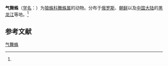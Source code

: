 {{Speciesbox
| name = 气舞蛛
| status = 
| status_system = 
| image = 
| genus = Alopecosa
| species = auripilosa
| authority = (Schenkel, 1953)<ref name='id13754'>{{cite web| url =http://www.bioinfo.cn/db05/BjdwSpecies.php?action=view&id=13754| title =气舞蛛| work =《中国动物物种编目数据库》| publisher =中国科学院微生物研究所| author =中国科学院动物研究所| accessdate =2009-04-28| deadurl =yes| archiveurl =https://web.archive.org/web/20160305010010/http://www.bioinfo.cn/db05/BjdwSpecies.php?action=view&id=13754| archivedate =2016-03-05}}</ref>
}}

'''气舞蛛'''（[[学名|学名]]：{{lang|la|''Alopecosa auripilosa''}}）为[[狼蛛科|狼蛛科]][[舞蛛属|舞蛛属]]的动物。分布于[[俄罗斯|俄罗斯]]、[[朝鲜|朝鲜]]以及[[中国大陆|中国大陆]]的[[黑龙江|黑龙江]]等地。<ref name='id13754'/>

== 参考文献 ==
{{reflist}}

{{Wikispecies|Alopecosa auripilosa}}
{{Taxonbar|from=Q1858849}}

[[Category:舞蛛属|气舞蛛]]


{{蜘蛛小作品}}